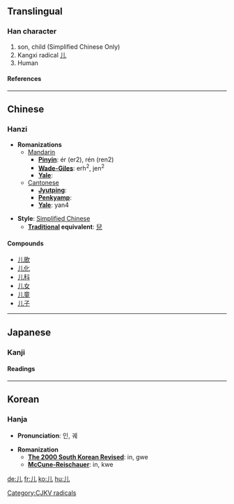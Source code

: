 {{see|兒}}<!-- may be replaced by zh-forms -->

==Translingual==
===Han character===
{{Han char|rad=儿|as=00|sn=2|four=2201<sub>0</sub>|canj=中山 (LU)}}
# son, child (Simplified Chinese Only)
# Kangxi radical [[Wiktionary:Chinese radical index 儿|儿]]
# Human
====References====
{{Han ref|kx=0123.010|dkj=01336|dj=0257.210|hdz=10264.040|uh=513F|ud=20799|bh=A449|bd=42057}}
----

==Chinese==
===Hanzi===


* '''Romanizations'''
** [[Mandarin]]
*** '''[[Pinyin]]''': ér (er2), rén (ren2)
*** '''[[Wade-Giles]]''': erh<sup>2</sup>, jen<sup>2</sup>
*** '''[[Yale]]''': 
**[[Cantonese]]
***'''[[Jyutping]]''':
***'''[[Penkyamp]]''': 
***'''[[Yale]]''': yan4

* '''Style''': [[Simplified Chinese]] 
** '''[[Traditional Chinese|Traditional]] equivalent''': [[兒]]
====Compounds====
*[[儿歌]]
*[[儿化]]
*[[儿科]]
*[[儿女]]
*[[儿童]]
*[[儿子]]
 
----

==Japanese==
===Kanji===


{{ja-kanji|grade=|rs=儿00}}
====Readings====
{{ja-readings|on=[[じん]] (jin), [[にん]] (nin), [[かい]] (kai)|kun=[[ひと]] (hito), [[にんにょう]] (ninnyou)}}
  
----

==Korean==
===Hanja===

* '''Pronunciation''': 인, 궤

* '''Romanization'''
** '''[[The 2000 South Korean Revised Romanization|The 2000 South Korean Revised]]''': in, gwe
** '''[[McCune-Reischauer]]''': in, kwe


[[Category:CJKV radicals]]

[[de:儿]]
[[fr:儿]]
[[ko:儿]]
[[hu:儿]]